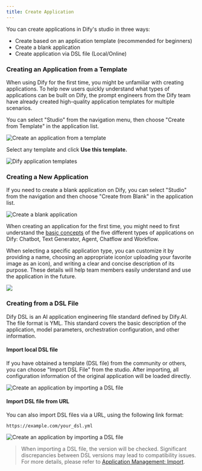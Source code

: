 ```yaml
---
title: Create Application
---
```


You can create applications in Dify's studio in three ways:

* Create based on an application template (recommended for beginners)
* Create a blank application
* Create application via DSL file (Local/Online)

### Creating an Application from a Template

When using Dify for the first time, you might be unfamiliar with creating applications. To help new users quickly understand what types of applications can be built on Dify, the prompt engineers from the Dify team have already created high-quality application templates for multiple scenarios.

You can select "Studio" from the navigation menu, then choose "Create from Template" in the application list.

![Create an application from a template](https://assets-docs.dify.ai/dify-enterprise-mintlify/en/guides/application-orchestrate/5a29c89223d559eb67801d57895628c1.png)

Select any template and click **Use this template.**

![Dify application templates](https://assets-docs.dify.ai/dify-enterprise-mintlify/en/guides/application-orchestrate/2668f878d105cf7a9f2cb29ee4e8eb9f.png)

### Creating a New Application

If you need to create a blank application on Dify, you can select "Studio" from the navigation and then choose "Create from Blank" in the application list.

![Create a blank application](https://assets-docs.dify.ai/dify-enterprise-mintlify/en/guides/application-orchestrate/f3fac01ad131b23ff8f45fa81a40d8a6.png)

When creating an application for the first time, you might need to first understand the [basic concepts](./#application_type) of the five different types of applications on Dify: Chatbot, Text Generator, Agent, Chatflow and Workflow.

When selecting a specific application type, you can customize it by providing a name, choosing an appropriate icon(or uploading your favorite image as an icon), and writing a clear and concise description of its purpose. These details will help team members easily understand and use the application in the future.

![](https://assets-docs.dify.ai/2024/12/8012e6ed06bfb10b239a4b999b1a0787.png)

### Creating from a DSL File

<Info>
Dify DSL is an AI application engineering file standard defined by Dify.AI. The file format is YML. This standard covers the basic description of the application, model parameters, orchestration configuration, and other information.
</Info>

#### Import local DSL file

If you have obtained a template (DSL file) from the community or others, you can choose "Import DSL File" from the studio. After importing, all configuration information of the original application will be loaded directly.

![Create an application by importing a DSL file](https://assets-docs.dify.ai/dify-enterprise-mintlify/en/guides/application-orchestrate/1cfbe4604896c25cbb6c71bf38f1c148.png)

#### Import DSL file from URL

You can also import DSL files via a URL, using the following link format:

```url
https://example.com/your_dsl.yml
```

![Create an application by importing a DSL file](https://assets-docs.dify.ai/dify-enterprise-mintlify/en/guides/application-orchestrate/557be7a176fba979b7f7327d6a0cf8e4.png)

> When importing a DSL file, the version will be checked. Significant discrepancies between DSL versions may lead to compatibility issues. For more details, please refer to [Application Management: Import](/en/guides/management/app-management#importing-application).
